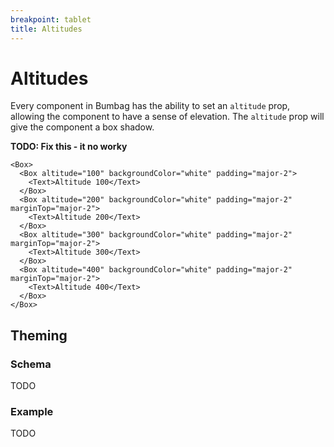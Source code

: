 ```yaml
---
breakpoint: tablet
title: Altitudes
---
```


# Altitudes

Every component in Bumbag has the ability to set an `altitude` prop, allowing the component to have a sense of elevation. The `altitude` prop will give the component a box shadow.

**TODO: Fix this - it no worky**

```jsx-live
<Box>
  <Box altitude="100" backgroundColor="white" padding="major-2">
    <Text>Altitude 100</Text>
  </Box>
  <Box altitude="200" backgroundColor="white" padding="major-2" marginTop="major-2">
    <Text>Altitude 200</Text>
  </Box>
  <Box altitude="300" backgroundColor="white" padding="major-2" marginTop="major-2">
    <Text>Altitude 300</Text>
  </Box>
  <Box altitude="400" backgroundColor="white" padding="major-2" marginTop="major-2">
    <Text>Altitude 400</Text>
  </Box>
</Box>
```


## Theming

### Schema

TODO

### Example

TODO
